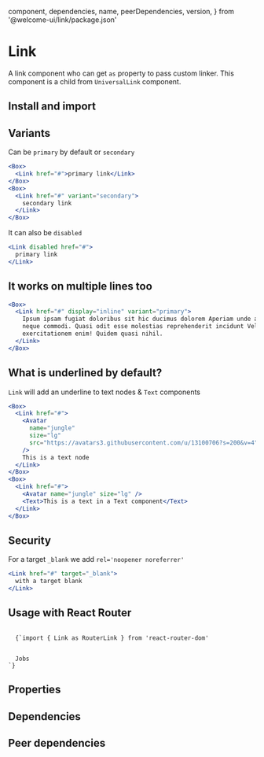 
  component,
  dependencies,
  name,
  peerDependencies,
  version,
} from '@welcome-ui/link/package.json'

# Link

<tagversion version={version} name={name} component={component} />

A link component who can get `as` property to pass custom linker. This component is a child from `UniversalLink` component.

## Install and import

<usage component={component} name={name} peerDependencies={peerDependencies} />

## Variants

Can be `primary` by default or `secondary`

```jsx
<Box>
  <Link href="#">primary link</Link>
</Box>
<Box>
  <Link href="#" variant="secondary">
    secondary link
  </Link>
</Box>
```

It can also be `disabled`

```jsx
<Link disabled href="#">
  primary link
</Link>
```

## It works on multiple lines too

```jsx
<Box>
  <Link href="#" display="inline" variant="primary">
    Ipsum ipsam fugiat doloribus sit hic ducimus dolorem Aperiam unde adipisci deserunt corporis
    neque commodi. Quasi odit esse molestias reprehenderit incidunt Velit non expedita atque
    exercitationem enim! Quidem quasi nihil.
  </Link>
</Box>
```

## What is underlined by default?

`Link` will add an underline to text nodes & `Text` components

```jsx
<Box>
  <Link href="#">
    <Avatar
      name="jungle"
      size="lg"
      src="https://avatars3.githubusercontent.com/u/13100706?s=200&v=4"
    />
    This is a text node
  </Link>
</Box>
<Box>
  <Link href="#">
    <Avatar name="jungle" size="lg" />
    <Text>This is a text in a Text component</Text>
  </Link>
</Box>
```

## Security

For a target `_blank` we add `rel='noopener noreferrer'`

```jsx
<Link href="#" target="_blank">
  with a target blank
</Link>
```

## Usage with React Router

<code>
  {`import { Link as RouterLink } from 'react-router-dom'

<Link as={RouterLink} to="/jobs">
  Jobs
</Link>`}
</code>

## Properties

<props propTypes={props.propTypes.Link} />

## Dependencies

<dependencies dependencies={dependencies} />

## Peer dependencies

<dependencies dependencies={peerDependencies} />
